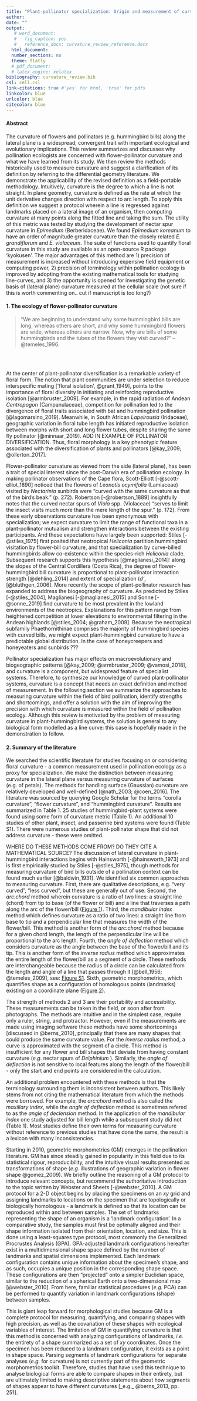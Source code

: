 ```yaml
---
title: "Plant-pollinator specialization: Origin and measurement of curvature"
author:
date: ""
output:
   # word_document:
   #   fig_caption: yes
   #   reference_docx: curvature_review_reference.docx
  html_document:
  number_sections: no
  theme: flatly
  # pdf_document:
  # latex_engine: xelatex
bibliography: curvature_review.bib
csl: cell.csl
link-citations: true #'yes' for html, 'true' for pdfs
linkcolor: blue
urlcolor: blue
citecolor: blue
---
```


#### Abstract

The curvature of flowers and pollinators (e.g. hummingbird bills) along the lateral plane is a widespread, convergent trait with important ecological and evolutionary implications. This review summarizes and discusses why pollination ecologists are concerned with flower-pollinator curvature and what we have learned from its study. We then review the methods historically used to measure curvature and suggest a clarification of its definition by referring to the differential geometry literature. We demonstrate the applicability of the revised definition as a field-portable methodology. Intuitively, curvature is the degree to which a line is not straight. In plane geometry, curvature is defined as the rate at which the unit derivative changes direction with respect to arc length. To apply this definition we suggest a protocol wherein a line is regressed against landmarks placed on a lateral image of an organism, then computing curvature at many points along the fitted line and taking the sum. The utility of this metric was tested by studying the development of nectar spur curvature in _Epimedium_ (Berberidaceae). We found _Epimedium koreanum_ to have an order of magnitude greater curvature than the closely related _E. grandiflorum_ and _E. violaceum_. The suite of functions used to quantify floral curvature in this study are available as an open-source R package ‘kyokusen’.  The major advantages of this method are 1) precision of measurement is increased without introducing expensive field equipment or computing power, 2) precision of terminology within pollination ecology is improved by adopting from the existing mathematical tools for studying line-curves, and 3)  the opportunity is opened for investigating the genetic basis of (lateral plane) curvature measured at the cellular scale (not sure if this is worth commenting on.. cut if manuscript is too long?)

#### 1. The ecology of flower-pollinator curvature

> “We are beginning to understand why some hummingbird bills are long, whereas others are short, and why some hummingbird flowers are wide, whereas others are narrow. Now, why are bills of some hummingbirds and the tubes of the flowers they visit curved?” – @temeles_1996.

<br><br>

At the center of plant-pollinator diversification is a remarkable variety of floral form.  The notion that plant communities are under selection to reduce interspecific mating ['floral isolation', @grant_1949], points to the importance of floral diversity in initiating and reinforcing reproductive isolation [@armbruster_2009]. For example, in the rapid radiation of Andean _Centropogon_ (Campanulaceae), competition for pollination led to the divergence of floral traits associated with bat and hummingbird pollination [@lagomarsino_2019]. Meanwhile, in South African _Lapeirousia_ (Iridaceae), geographic variation in floral tube length has initiated reproductive isolation between morphs with short and long flower tubes, despite sharing the same fly pollinator [@minnaar_2019]. ADD IN EXAMPLE OF POLLINATOR DIVERSIFICATION. Thus, floral morphology is a key phenotypic feature associated with the diversification of plants and pollinators [@kay_2009; @ollerton_2017]. 

Flower-pollinator curvature as viewed from the side (lateral plane), has been a trait of special interest since the post-Darwin era of pollination ecology. In making pollinator observations of the Cape flora, Scott-Elliott [-@scott-elliot_1890] noticed that the flowers of _Leonotis ocymifolia_ (Lamiaceae) visited by _Nectarinia_ sunbirds were "curved with the same curvature as that of the bird's beak." (p. 272). Robertson [-@robertson_1889] insightfully notes that the curved nectar spurs of _Viola_ spp. (Violaceae) "serves to limit the insect visits much more than the mere length of the spur." (p. 172). From these early observations curvature has been synonymous with specialization; we expect curvature to limit the range of functional taxa in a plant-pollinator mutualism and strengthen interactions between the existing participants. And these expectations have largely been supported: Stiles [-@stiles_1975] first posited that neotropical _Heliconia_ partition hummingbird visitation by flower-bill curvature, and that specialization by curve-billed hummingbirds allow co-existence within the species-rich _Heliconia_ clade.  Subsequent research supports this hypothesis [@maglianesi_2014]:  along the slopes of the Central Cordillera (Costa Rica), the degree of flower-hummingbird bill curvature is proportional to plant-pollinator interaction strength [@dehling_2014] and extent of specialization (_d'_, [@bluthgen_2006]. More recently the scope of plant-pollinator research has expanded to address the biogeography of curvature. As predicted by Stiles [-@stiles_2004], Maglianesi [-@maglianesi_2015] and Sonne [-@sonne_2019] find curvature to be most prevalent in the lowland environments of the neotropics. Explanations for this pattern range from heightened competition at lower elevations to environmental filtering in the Andean highlands [@stiles_2004; @graham_2009]. Because the neotropical subfamily Phaethornithinae comprises the majority of hummingbird species with curved bills, we might expect plant-hummingbird curvature to have a predictable global distribution. In the case of honeycreepers and honeyeaters and sunbirds ???

Pollinator specialization has major effects on macroevolutionary and biogeographic patterns [@kay_2009; @armbruster_2009; @vamosi_2018], and curvature is a component, but widespread feature of specialist systems. Therefore,  to synthesize our knowledge of curved plant-pollinator systems, curvature is a concept that needs an exact definition and method of measurement. In the following section we summarize the approaches to measuring curvature within the field of bird pollination, identify strengths and shortcomings, and offer a solution with the aim of improving the precision with which curvature is measured within the field of pollination ecology. Although this review is motivated by the problem of measuring curvature in plant-hummingbird systems, the solution is general to any biological form modelled as a line curve: this case is hopefully made in the demonstration to follow. 

#### 2. Summary of the literature 

We searched the scientific literature for studies focusing on or considering floral curvature - a common measurement used in pollination ecology as a proxy for specialization. We make the distinction between measuring curvature in the lateral plane versus measuring curvature of surfaces (e.g. of petals). The methods for handling surface (Gaussian) curvature are relatively developed and well-defined [@nath_2003; @coen_2016]. The literature was sourced by querying Google Scholar for the terms "corolla curvature", "flower curvature", and "hummingbird curvature".  Results are summarized in Table 1. 25 studies of hummingbird-plant systems were found using some form of curvature metric (Table 1).  An additional 10 studies of other plant, insect, and passerine bird systems were found (Table S1). There were numerous studies of plant-pollinator shape that did not address curvature - these were omitted. 


WHERE DO THESE METHODS COME FROM? DO THEY CITE A MATHEMATICAL SOURCE? 
The discussion of lateral curvature in plant-hummingbird interactions begins with Hainsworth [-@hainsworth_1973] and is first empirically studied by Stiles [-@stiles_1975], though methods for measuring curvature of bird bills outside of a pollination context can be found much earlier [@baldwin_1931]. We identified six common approaches to measuring curvature. First, there are qualitative descriptions, e.g. "very curved", "less curved", but these are generally out of use. Second, the _arc:chord_ method wherein curvature is a ratio of two lines: a straight line (chord) from tip to base (of the flower or bill) and a line that traverses a path along the arc of the flower/bill ([Figure 1](Figures/Figure_1.jpg)). Third, the _mandibular index_ method which defines curvature as a ratio of two lines: a straight line from base to tip and a perpendicular line that measures the width of the flower/bill. This method is another form of the _arc:chord_ method because for a given chord length, the length of the perpendicular line will be proportional to the arc length.  Fourth, the _angle of deflection_ method which considers curvature as the angle between the base of the flower/bill and its tip. This is another form of the _inverse radius_ method which approximates the entire length of the flower/bill as a segment of a circle. These methods are interchangeable because the radius of a circle can be calculated from the length and angle of a line that passes through it [@bell_1956; @temeles_2009], see: [Figure S1](Figures/Figure_S1.jpg).  Sixth, geometric morphometrics, which quantifies shape as a configuration of homologous points (landmarks) existing on a coordinate plane ([Figure 2](Figures/Figure_2.jpg)). 

The strength of methods 2 and 3 are their portability and accessibility. These measurements can be taken in the field, or soon after from photographs. The methods are intuitive and in the simplest case, require only a ruler, string, and protractor. However, even if the measurements are made using imaging software these methods have some shortcomings [discussed in @berns_2010], principally that there are many shapes that could produce the same curvature value. For the _inverse radius_ method, a curve is approximated with the segment of a circle. This method is insufficient for any flower and bill shapes that deviate from having constant curvature (_e.g._ nectar spurs of _Delphinium_ ). Similarly, the _angle of deflection_ is not sensitive to local features along the length of the flower/bill - only the start and end points are considered in the calculation.  


An additional problem encountered with these methods is that the terminology surrounding them is inconsistent between authors. This likely stems from not citing the mathematical literature from which the methods were borrowed. For example, the _arc:chord_ method is also called the _maxillary index_, while the _angle of deflection_ method is sometimes refered to as the _angle of declension_ method. In the application of the _mandibular index_ one study adjusted for bill length while a subsequent study did not (Table 1). Most studies define their own terms for measuring curvature without reference to previous studies that have done the same, the result is a lexicon with many inconsistencies. 


Starting in 2010, geometric morphometrics (GM) emerges in the pollination literature. GM has since steadily gained in popularity in this field due to its statistical rigour, reproducibility, and the intuitive visual results presented as transformations of shape (_e.g._ illustrations of geographic variation in flower shape @gomez_2009). We briefly outline the reasoning of a GM protocol to introduce relevant concepts, but recommend the authoritative introduction to the topic written by Webster and Sheets [-@webster_2010]. A GM protocol for a 2-D object begins by placing the specimens on an _xy_ grid and assigning landmarks to locations on the specimen that are topologically or biologically homologous - a landmark is defined so that its location can be reproduced within and between samples. The set of landmarks representing the shape of an organism is a 'landmark configuration'.  In a comparative study, the samples must first be optimally aligned and their shape information isolated from their orientation, location, and size. This is done using a least-squares type protocol, most commonly the Generalized Procrustes Analysis (GPA). GPA-adjusted landmark configurations hereafter exist in a multidimensional shape space defined by the number of landmarks and spatial dimensions implemented. Each landmark configuration contains unique information about the specimen's shape, and as such, occupies a unique position in the corresponding shape space.  These configurations are then "projected" onto a simpler Euclidian space, similar to the reduction of a spherical Earth onto a two-dimensional map [@webster_2010]. From here, familiar statistical procedures (_e.g._ PCA) can be performed to quantify variation in landmark configurations (shape) between samples. 

This is giant leap forward for morphological studies because GM is a complete protocol for measuring, quantifying, and comparing shapes with high precision, as well as the covariation of these shapes with ecological variables of interest. The limitation of GM in quantifying curvature is that this method is concerned with analyzing configurations of landmarks, _i.e._ the entirety of a shape summarized as a set of _xy_ coordinates.  Once the specimen has been reduced to a landmark configuration, it exists as a point in shape space. Parsing segments of landmark configurations for separate analyses (_e.g._ for curvature) is not currently part of the geometric morphometrics toolkit. Therefore, studies that have used this technique to analyse biological forms are able to compare shapes in their entirety, but are ultimately limited to making descriptive statements about how segments of shapes appear to have different curvatures [_e.g._ @berns_2013, pp. 251]. 
